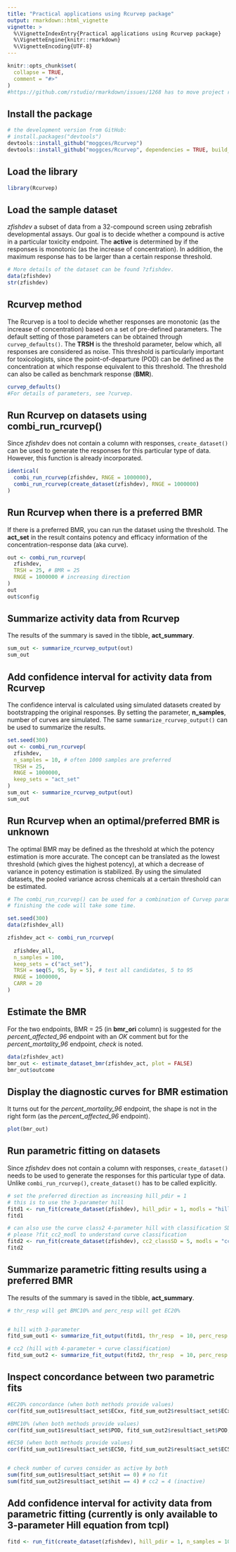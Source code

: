 ```yaml
---
title: "Practical applications using Rcurvep package"
output: rmarkdown::html_vignette
vignette: >
  %\VignetteIndexEntry{Practical applications using Rcurvep package}
  %\VignetteEngine{knitr::rmarkdown}
  %\VignetteEncoding{UTF-8}
---
```


```r
knitr::opts_chunk$set(
  collapse = TRUE,
  comment = "#>"
)
#https://github.com/rstudio/rmarkdown/issues/1268 has to move project rmd_knit_tem
```

## Install the package

```r
# the development version from GitHub:
# install.packages("devtools")
devtools::install_github("moggces/Rcurvep")
devtools::install_github("moggces/Rcurvep", dependencies = TRUE, build_vignettes = TRUE)
```


## Load the library


```r
library(Rcurvep)
```

## Load the sample dataset

*zfishdev* a subset of data from a 32-compound screen using zebrafish developmental assays. 
Our goal is to decide whether a compound is active in a particular toxicity endpoint. 
The **active** is determined by if the responses is monotonic (as the increase of concentration). In addition, the maximum response has to be larger than a certain response threshold. 

```r
# More details of the dataset can be found ?zfishdev.
data(zfishdev) 
str(zfishdev)
```

## Rcurvep method

The Rcurvep is a tool to decide whether responses are monotonic (as the increase of concentration) based on a set of pre-defined parameters. The default setting of those parameters can be obtained through `curvep_defaults()`. 
The **TRSH** is the threshold parameter, below which, all responses are considered as noise. This threshold is particularly important for toxicologists, since the point-of-departure (POD) can be defined as the concentration at which response equivalent to this threshold. The threshold can also be called as benchmark response (**BMR**).


```r
curvep_defaults()
#For details of parameters, see ?curvep.

```

## Run Rcurvep on datasets using combi_run_rcurvep()

Since *zfishdev* does not contain a column with responses, `create_dataset()` can be used to generate the responses for this particular type of data. However, this function is already incorporated.

```r
identical(
  combi_run_rcurvep(zfishdev, RNGE = 1000000),
  combi_run_rcurvep(create_dataset(zfishdev), RNGE = 1000000)
)
```

## Run Rcurvep when there is a preferred BMR

If there is a preferred BMR, you can run the dataset using the threshold. The **act_set** in the result contains potency and efficacy information of the concentration-response data (aka curve). 

```r
out <- combi_run_rcurvep(
  zfishdev,
  TRSH = 25, # BMR = 25
  RNGE = 1000000 # increasing direction
)
out
out$config
```


## Summarize activity data from Rcurvep

The results of the summary is saved in the tibble, **act_summary**.

```r
sum_out <- summarize_rcurvep_output(out)
sum_out
```

## Add confidence interval for activity data from Rcurvep

The confidence interval is calculated using simulated datasets created by bootstrapping the original responses. By setting the parameter, **n_samples**, number of curves are simulated. The same `summarize_rcurvep_output()` can be used to summarize the results. 

```r
set.seed(300)
out <- combi_run_rcurvep(
  zfishdev,
  n_samples = 10, # often 1000 samples are preferred
  TRSH = 25,
  RNGE = 1000000,
  keep_sets = "act_set"
)
sum_out <- summarize_rcurvep_output(out)
sum_out
```


## Run Rcurvep when an optimal/preferred BMR is unknown

The optimal BMR may be defined as the threshold at which the potency estimation is more accurate. The concept can be translated as the lowest threshold (which gives the highest potency), at which a decrease of variance in potency estimation is stabilized. 
By using the simulated datasets, the pooled variance across chemicals at a certain threshold can be estimated. 


```r
# The combi_run_rcurvep() can be used for a combination of Curvep parameters. 
# finishing the code will take some time. 

set.seed(300)
data(zfishdev_all)

zfishdev_act <- combi_run_rcurvep(
  
  zfishdev_all, 
  n_samples = 100, 
  keep_sets = c("act_set"),
  TRSH = seq(5, 95, by = 5), # test all candidates, 5 to 95
  RNGE = 1000000, 
  CARR = 20
)

```

## Estimate the BMR

For the two endpoints, BMR = 25 (in **bmr_ori** column) is suggested for the *percent_affected_96* endpoint with an *OK* comment but for the *percent_mortality_96* endpoint, *check* is noted. 

```r
data(zfishdev_act)
bmr_out <- estimate_dataset_bmr(zfishdev_act, plot = FALSE)
bmr_out$outcome
```

## Display the diagnostic curves for BMR estimation

It turns out for the *percent_mortality_96* endpoint, the shape is not in the right form (as the *percent_affected_96* endpoint). 

```r
plot(bmr_out)
```

## Run parametric fitting on datasets

Since *zfishdev* does not contain a column with responses, `create_dataset()` needs to be used to generate the responses for this particular type of data. Unlike `combi_run_rcurvep()`, `create_dataset()` has to be called explicitly. 

```r
# set the preferred direction as increasing hill_pdir = 1
# this is to use the 3-parameter hill 
fitd1 <- run_fit(create_dataset(zfishdev), hill_pdir = 1, modls = "hill")
fitd1

# can also use the curve class2 4-parameter hill with classification SD as 5% 
# please ?fit_cc2_modl to understand curve classification
fitd2 <- run_fit(create_dataset(zfishdev), cc2_classSD = 5, modls = "cc2")
fitd2 
```

## Summarize parametric fitting results using a preferred BMR

The results of the summary is saved in the tibble, **act_summary**.


```r

# thr_resp will get BMC10% and perc_resp will get EC20%


# hill with 3-parameter 
fitd_sum_out1 <- summarize_fit_output(fitd1, thr_resp  = 10, perc_resp = 20, extract_only = TRUE)

# cc2 (hill with 4-parameter + curve classification)
fitd_sum_out2 <- summarize_fit_output(fitd2, thr_resp  = 10, perc_resp = 20, extract_only = TRUE)

```

## Inspect concordance between two parametric fits

```r
#EC20% concordance (when both methods provide values)
cor(fitd_sum_out1$result$act_set$ECxx, fitd_sum_out2$result$act_set$ECxx, use = "pairwise.complete.obs")

#BMC10% (when both methods provide values)
cor(fitd_sum_out1$result$act_set$POD, fitd_sum_out2$result$act_set$POD, use = "pairwise.complete.obs")

#EC50 (when both methods provide values)
cor(fitd_sum_out1$result$act_set$EC50, fitd_sum_out2$result$act_set$EC50, use = "pairwise.complete.obs")


# check number of curves consider as active by both
sum(fitd_sum_out1$result$act_set$hit == 0) # no fit
sum(fitd_sum_out2$result$act_set$hit == 4) # cc2 = 4 (inactive)

```


## Add confidence interval for activity data from parametric fitting (currently is only available to 3-parameter Hill equation from tcpl)


```r
fitd <- run_fit(create_dataset(zfishdev), hill_pdir = 1, n_samples = 10, modls = "hill")
```


